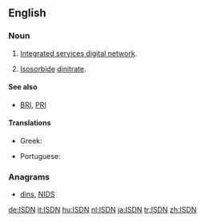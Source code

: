 ==English==

===Noun===
{{en-noun}}

# {{label|en|telecommunications|initialism}} [[integrated services digital network#English|Integrated services digital network]].
# {{label|en|chemistry|initialism}} [[isosorbide|Isosorbide]] [[dinitrate]].

====See also====
* {{sense|telecommunications}} [[BRI]], [[PRI]]

====Translations====
{{trans-top|integrated services digital network}}
* Greek: {{t|el|ΨΔΕΥ|n}}
{{trans-mid}}
* Portuguese: {{t|pt|RDSI}}
{{trans-bottom}}

===Anagrams===
* [[dins#English|dins]], [[NIDS#English|NIDS]]

[[de:ISDN]]
[[it:ISDN]]
[[hu:ISDN]]
[[nl:ISDN]]
[[ja:ISDN]]
[[tr:ISDN]]
[[zh:ISDN]]